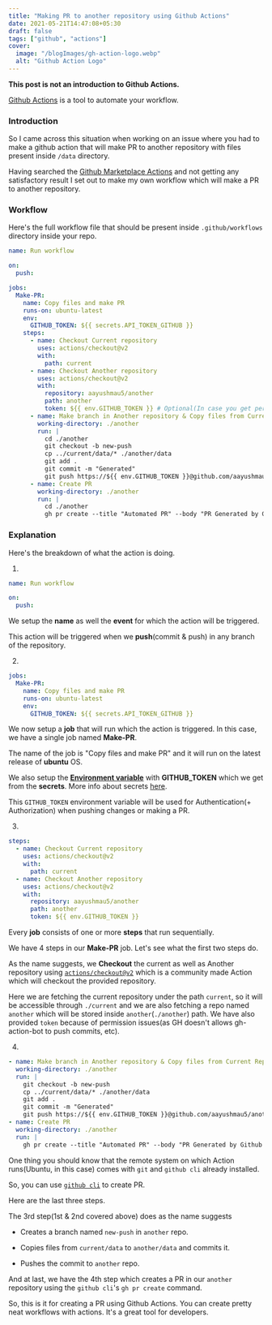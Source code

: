 ```yaml
---
title: "Making PR to another repository using Github Actions"
date: 2021-05-21T14:47:08+05:30
draft: false
tags: ["github", "actions"]
cover:
  image: "/blogImages/gh-action-logo.webp"
  alt: "Github Action Logo"
---
```


**This post is not an introduction to Github Actions.**

[Github Actions](https://github.com/features/actions) is a tool to automate your workflow.

### Introduction

So I came across this situation when working on an issue where you had to make a
github action that will make PR to another repository with files present inside `/data` directory.

Having searched the [Github Marketplace Actions](https://github.com/marketplace?type=actions) and not getting any satisfactory result
I set out to make my own workflow which will make a PR to another repository.

### Workflow

Here's the full workflow file that should be present inside `.github/workflows` directory inside your repo.

```yml
name: Run workflow

on:
  push:

jobs:
  Make-PR:
    name: Copy files and make PR
    runs-on: ubuntu-latest
    env:
      GITHUB_TOKEN: ${{ secrets.API_TOKEN_GITHUB }}
    steps:
      - name: Checkout Current repository
        uses: actions/checkout@v2
        with:
          path: current
      - name: Checkout Another repository
        uses: actions/checkout@v2
        with:
          repository: aayushmau5/another
          path: another
          token: ${{ env.GITHUB_TOKEN }} # Optional(In case you get permission errors)
      - name: Make branch in Another repository & Copy files from Current Repo to Another
        working-directory: ./another
        run: |
          cd ./another
          git checkout -b new-push
          cp ../current/data/* ./another/data
          git add .
          git commit -m "Generated"
          git push https://${{ env.GITHUB_TOKEN }}@github.com/aayushmau5/another
      - name: Create PR
        working-directory: ./another
        run: |
          cd ./another
          gh pr create --title "Automated PR" --body "PR Generated by Github Actions" --head "new-push"
```

### Explanation

Here's the breakdown of what the action is doing.

1.

```yml
name: Run workflow

on:
  push:
```

We setup the **name** as well the **event** for which the action will be triggered.

This action will be triggered when we **push**(commit & push) in any branch of the repository.

2.

```yml
jobs:
  Make-PR:
    name: Copy files and make PR
    runs-on: ubuntu-latest
    env:
      GITHUB_TOKEN: ${{ secrets.API_TOKEN_GITHUB }}
```

We now setup a **job** that will run which the action is triggered. In this case, we have a single job named **Make-PR**.

The name of the job is "Copy files and make PR" and it will run on the latest release of **ubuntu** OS.

We also setup the [**Environment variable**](https://docs.github.com/en/actions/reference/environment-variables) with **GITHUB_TOKEN** which we get from the **secrets**.
More info about secrets [here](https://bloggie.io/@_junrong/using-environment-variables-secrets-in-github-actions).

This `GITHUB_TOKEN` environment variable will be used for Authentication(+ Authorization) when pushing changes or making a PR.

3.

```yml
steps:
  - name: Checkout Current repository
    uses: actions/checkout@v2
    with:
      path: current
  - name: Checkout Another repository
    uses: actions/checkout@v2
    with:
      repository: aayushmau5/another
      path: another
      token: ${{ env.GITHUB_TOKEN }}
```

Every **job** consists of one or more **steps** that run sequentially.

We have 4 steps in our **Make-PR** job. Let's see what the first two steps do.

As the name suggests, we **Checkout** the current as well as Another repository using [`actions/checkout@v2`](https://github.com/actions/checkout) which is a community made Action which will checkout the provided repository.

Here we are fetching the current repository under the path `current`, so it will be accessible through `./current` and we are also fetching a repo named `another` which will be stored inside `another`(`./another`) path. We have also provided `token` because of permission issues(as GH doesn't allows gh-action-bot to push commits, etc).

4.

```yml
- name: Make branch in Another repository & Copy files from Current Repo to Another
  working-directory: ./another
  run: |
    git checkout -b new-push
    cp ../current/data/* ./another/data
    git add .
    git commit -m "Generated"
    git push https://${{ env.GITHUB_TOKEN }}@github.com/aayushmau5/another
- name: Create PR
  working-directory: ./another
  run: |
    gh pr create --title "Automated PR" --body "PR Generated by Github Actions" --head "new-push"
```

One thing you should know that the remote system on which Action runs(Ubuntu, in this case) comes with `git` and `github cli` already installed.

So, you can use [`github cli`](https://cli.github.com/) to create PR.

Here are the last three steps.

The 3rd step(1st & 2nd covered above) does as the name suggests

- Creates a branch named `new-push` in `another` repo.

- Copies files from `current/data` to `another/data` and commits it.

- Pushes the commit to `another` repo.

And at last, we have the 4th step which creates a PR in our `another` repository using the `github cli`'s `gh pr create` command.

So, this is it for creating a PR using Github Actions. You can create pretty neat workflows with actions. It's a great tool for developers.
